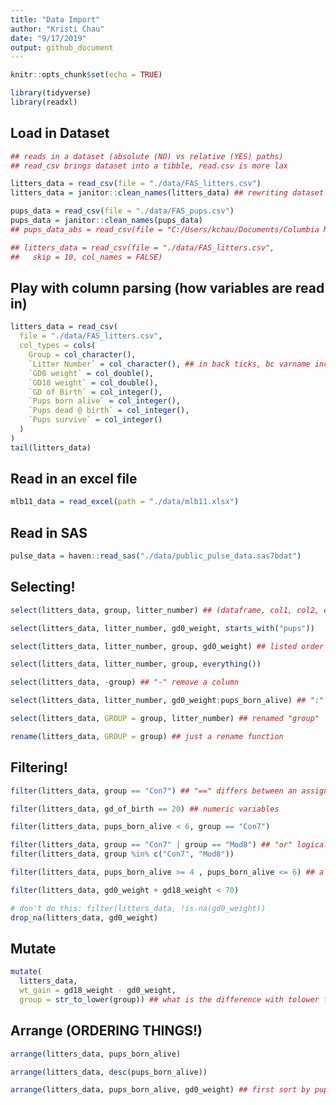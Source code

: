 ```yaml
---
title: "Data Import"
author: "Kristi Chau"
date: "9/17/2019"
output: github_document
---
```


```r
knitr::opts_chunk$set(echo = TRUE)

library(tidyverse)
library(readxl)
```

## Load in Dataset

```r
## reads in a dataset (absolute (NO) vs relative (YES) paths)
## read_csv brings dataset into a tibble, read.csv is more lax

litters_data = read_csv(file = "./data/FAS_litters.csv")
litters_data = janitor::clean_names(litters_data) ## rewriting dataset

pups_data = read_csv(file = "./data/FAS_pups.csv")
pups_data = janitor::clean_names(pups_data)
## pups_data_abs = read_csv(file = "C:/Users/kchau/Documents/Columbia Mailman/Columbia Mailman - Fall 2019/Data Science/Class Examples/data_import/data/FAS_pups.csv")

## litters_data = read_csv(file = "./data/FAS_litters.csv",
##   skip = 10, col_names = FALSE)
```

## Play with column parsing (how variables are read in)

```r
litters_data = read_csv(
  file = "./data/FAS_litters.csv",
  col_types = cols(
    Group = col_character(),
    `Litter Number` = col_character(), ## in back ticks, bc varname includes a space,   needs to be recognized as variable
    `GD0 weight` = col_double(),
    `GD18 weight` = col_double(),
    `GD of Birth` = col_integer(),
    `Pups born alive` = col_integer(),
    `Pups dead @ birth` = col_integer(),
    `Pups survive` = col_integer()
  )
)
tail(litters_data)
```

## Read in an excel file

```r
mlb11_data = read_excel(path = "./data/mlb11.xlsx")

```

## Read in SAS

```r
pulse_data = haven::read_sas("./data/public_pulse_data.sas7bdat")
```

## Selecting!

```r
select(litters_data, group, litter_number) ## (dataframe, col1, col2, etc.)

select(litters_data, litter_number, gd0_weight, starts_with("pups"))

select(litters_data, litter_number, group, gd0_weight) ## listed order matters

select(litters_data, litter_number, group, everything())

select(litters_data, -group) ## "-" remove a column

select(litters_data, litter_number, gd0_weight:pups_born_alive) ## ":" keep everything bw these two variables

select(litters_data, GROUP = group, litter_number) ## renamed "group"

rename(litters_data, GROUP = group) ## just a rename function
```

## Filtering!

```r
filter(litters_data, group == "Con7") ## "==" differs between an assignment and a logical question, keep group when equal to Con7

filter(litters_data, gd_of_birth == 20) ## numeric variables

filter(litters_data, pups_born_alive < 6, group == "Con7")

filter(litters_data, group == "Con7" | group == "Mod8") ## "or" logical
filter(litters_data, group %in% c("Con7", "Mod8"))

filter(litters_data, pups_born_alive >= 4 , pups_born_alive <= 6) ## a range

filter(litters_data, gd0_weight + gd18_weight < 70)

# don't do this: filter(litters_data, !is.na(gd0_weight))
drop_na(litters_data, gd0_weight)
```

## Mutate

```r
mutate(
  litters_data,
  wt_gain = gd18_weight - gd0_weight,
  group = str_to_lower(group)) ## what is the difference with tolower function
```


## Arrange (ORDERING THINGS!)

```r
arrange(litters_data, pups_born_alive)

arrange(litters_data, desc(pups_born_alive))

arrange(litters_data, pups_born_alive, gd0_weight) ## first sort by pups_born_alive, then within that, order by gd0_weight
```


